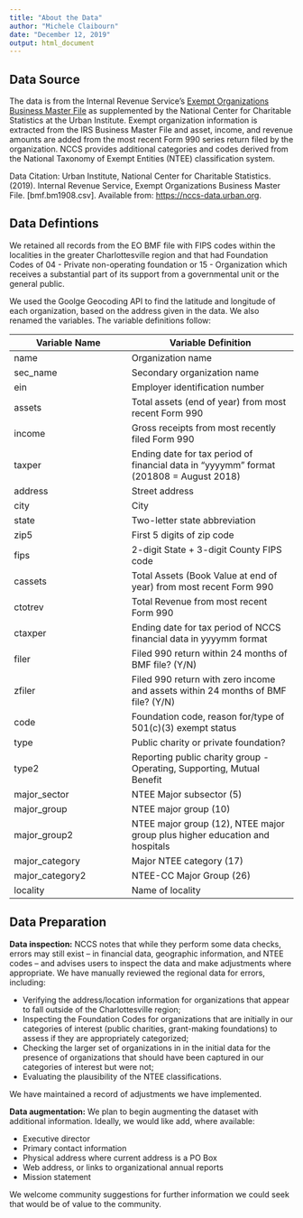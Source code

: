```yaml
---
title: "About the Data"
author: "Michele Claibourn"
date: "December 12, 2019"
output: html_document
---
```


## Data Source

The data is from the Internal Revenue Service's [Exempt Organizations Business Master File](https://www.irs.gov/charities-non-profits/exempt-organizations-business-master-file-extract-eo-bmf) as supplemented by the National Center for Charitable Statistics at the Urban Institute. Exempt organization information is extracted from the IRS Business Master File and asset, income, and revenue amounts are added from the most recent Form 990 series return filed by the organization. NCCS provides additional categories and codes derived from the National Taxonomy of Exempt Entities (NTEE) classification system.

Data Citation: Urban Institute, National Center for Charitable Statistics. (2019). Internal Revenue Service, Exempt Organizations Business Master File. [bmf.bm1908.csv]. Available from: [https://nccs-data.urban.org](https://nccs-data.urban.org).

## Data Defintions

We retained all records from the EO BMF file with FIPS codes within the localities in the greater Charlottesville region and that had Foundation Codes of 04 - Private non-operating foundation or 15 - Organization which receives a substantial part of its support from a governmental unit or the general public.

We used the Goolge Geocoding API to find the latitude and longitude of each organization, based on the address given in the data. We also renamed the variables. The variable definitions follow:

| Variable Name | Variable Definition |
|---------------|---------------------|
| name | Organization name |
| sec_name | Secondary organization name |
| ein | Employer identification number | 
| assets | Total assets (end of year) from most recent Form 990 |
| income | Gross receipts from most recently filed Form 990 | 
| taxper | Ending date for tax period of financial data in "yyyymm" format (201808 = August 2018) |
| address | Street address |
| city | City | 
| state | Two-letter state abbreviation | 
| zip5 | First 5 digits of zip code | 
| fips | 2-digit State + 3-digit County FIPS code | 
| cassets | Total Assets (Book Value at end of year) from most recent Form 990 | 
| ctotrev | Total Revenue from most recent Form 990 | 
| ctaxper | Ending date for tax period of NCCS financial data in yyyymm format | 
| filer | Filed 990 return within 24 months of BMF file? (Y/N) | 
| zfiler | Filed 990 return with zero income and assets within 24 months of BMF file? (Y/N) | 
| code | Foundation code, reason for/type of 501(c)(3) exempt status | 
| type | Public charity or private foundation? |
| type2 | Reporting public charity group - Operating, Supporting, Mutual Benefit | 
| major_sector | NTEE Major subsector (5) | 
| major_group | NTEE major group (10) | 
| major_group2 | NTEE major group (12), NTEE major group plus higher education and hospitals | 
| major_category | Major NTEE category (17) |
| major_category2 | NTEE-CC Major Group (26) | 
| locality | Name of locality | 

## Data Preparation

**Data inspection:** NCCS notes that while they perform some data checks, errors may still exist -- in financial data, geographic information, and NTEE codes -- and advises users to inspect the data and make adjustments where appropriate. We have manually reviewed the regional data for errors, including:

* Verifying the address/location information for organizations that appear to fall outside of the Charlottesville region;
* Inspecting the Foundation Codes for organizations that are initially in our categories of interest (public charities, grant-making foundations) to assess if they are appropriately categorized;
* Checking the larger set of organizations in in the initial data for the presence of organizations that should have been captured in our categories of interest but were not;
* Evaluating the plausibility of the NTEE classifications.

We have maintained a record of adjustments we have implemented.

**Data augmentation:** We plan to begin augmenting the dataset with additional information. Ideally, we would like add, where available:

* Executive director 
* Primary contact information
* Physical address where current address is a PO Box
* Web address, or links to organizational annual reports
* Mission statement

We welcome community suggestions for further information we could seek that would be of value to the community.

        